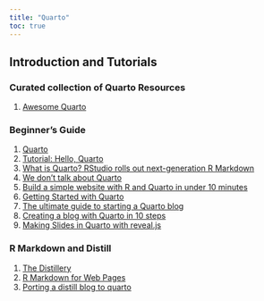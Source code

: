 ```yaml
---
title: "Quarto"
toc: true
---
```


## Introduction and Tutorials

### Curated collection of Quarto Resources

1)  [Awesome Quarto](https://github.com/mcanouil/awesome-quarto)

### Beginner's Guide

1)  [Quarto](https://quarto.org/)
2)  [Tutorial: Hello, Quarto](https://quarto.org/docs/get-started/hello/rstudio.html)
3)  [What is Quarto? RStudio rolls out next-generation R Markdown](https://www.infoworld.com/article/3666743/what-is-quarto-rstudio-quietly-rolls-out-next-generation-r-markdown.html)
4)  [We don't talk about Quarto](https://www.apreshill.com/blog/2022-04-we-dont-talk-about-quarto/)
5)  [Build a simple website with R and Quarto in under 10 minutes](https://philipp.quarto.pub/my-first-website/article.html)
6)  [Getting Started with Quarto](https://rstudio-conf-2022.github.io/get-started-quarto/)
7)  [The ultimate guide to starting a Quarto blog](https://albert-rapp.de/posts/13_quarto_blog_writing_guide/13_quarto_blog_writing_guide.html)
8)  [Creating a blog with Quarto in 10 steps](https://beamilz.com/posts/2022-06-05-creating-a-blog-with-quarto/en/)
9) [Making Slides in Quarto with reveal.js](https://meghan.rbind.io/blog/quarto-slides/)

### R Markdown and Distill

1) [The Distillery](https://distillery.rbind.io/showcase.html)
2) [R Markdown for Web Pages](https://www.markdownguide.org/basic-syntax/)
3) [Porting a distill blog to quarto](https://blog.djnavarro.net/posts/2022-04-20_porting-to-quarto/)